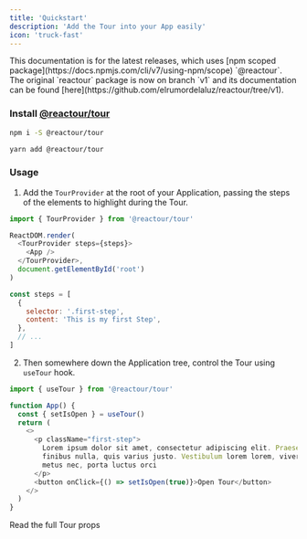 ```yaml
---
title: 'Quickstart'
description: 'Add the Tour into your App easily'
icon: 'truck-fast'
---
```


<Warning>
  This documentation is for the latest releases, which uses [npm scoped
  package](https://docs.npmjs.com/cli/v7/using-npm/scope) `@reactour`. The
  original `reactour` package is now on branch `v1` and its documentation can be
  found [here](https://github.com/elrumordelaluz/reactour/tree/v1).
</Warning>

### Install [@reactour/tour](https://www.npmjs.com/package/@reactour/tour)

<CodeGroup>

```bash npm
npm i -S @reactour/tour
```

```bash yarn
yarn add @reactour/tour
```

</CodeGroup>

### Usage

1. Add the `TourProvider` at the root of your Application, passing the steps of the elements to highlight during the Tour.

```js
import { TourProvider } from '@reactour/tour'

ReactDOM.render(
  <TourProvider steps={steps}>
    <App />
  </TourProvider>,
  document.getElementById('root')
)

const steps = [
  {
    selector: '.first-step',
    content: 'This is my first Step',
  },
  // ...
]
```

2. Then somewhere down the Application tree, control the Tour using `useTour` hook.

```js
import { useTour } from '@reactour/tour'

function App() {
  const { setIsOpen } = useTour()
  return (
    <>
      <p className="first-step">
        Lorem ipsum dolor sit amet, consectetur adipiscing elit. Praesent at
        finibus nulla, quis varius justo. Vestibulum lorem lorem, viverra porta
        metus nec, porta luctus orci
      </p>
      <button onClick={() => setIsOpen(true)}>Open Tour</button>
    </>
  )
}
```

<Card title="Tour" icon="bus-simple" href="/tour/props">
  Read the full Tour props
</Card>

